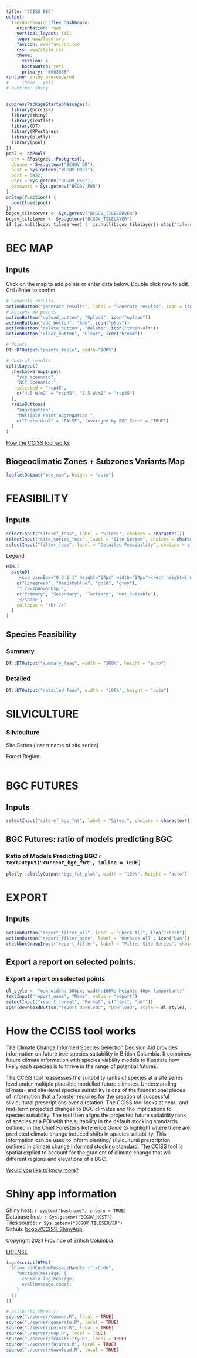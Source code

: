 ```yaml
---
title: "CCISS BEC"
output: 
  flexdashboard::flex_dashboard:
    orientation: rows
    vertical_layout: fill
    logo: www/logo.svg
    favicon: www/favicon.ico
    css: www/style.css
    theme:
      version: 4
      bootswatch: yeti
      primary: "#003366"
runtime: shiny_prerendered
#     theme : yeti
# runtime: shiny
---
```


```r
suppressPackageStartupMessages({
  library(bccciss)
  library(shiny)
  library(leaflet)
  library(DT)
  library(RPostgres)
  library(plotly)
  library(pool)
})
pool <- dbPool(
  drv = RPostgres::Postgres(),
  dbname = Sys.getenv("BCGOV_DB"),
  host = Sys.getenv("BCGOV_HOST"),
  port = 5432, 
  user = Sys.getenv("BCGOV_USR"),
  password = Sys.getenv("BCGOV_PWD")
)
onStop(function() {
  poolClose(pool)
})
bcgov_tileserver <- Sys.getenv("BCGOV_TILESERVER")
bcgov_tilelayer <- Sys.getenv("BCGOV_TILELAYER")
if (is.null(bcgov_tileserver) || is.null(bcgov_tilelayer)) stop("tileserver env not set")
```

BEC MAP
=====================================

Inputs {.sidebar data-width=550}
-------------------------------------

Click on the map to add points or enter data below. Double click row to edit. Ctrl+Enter to confim.

```r
# Generate results
actionButton("generate_results", label = "Generate results", icon = icon("plus-square"))
# Actions on points
actionButton("upload_button", "Upload", icon("upload"))
actionButton("add_button", "Add", icon("plus"))
actionButton("delete_button", "Delete", icon("trash-alt"))
actionButton("clear_button", "Clear", icon("broom"))

# Points
DT::DTOutput("points_table", width="100%")

# Control results
splitLayout(
  checkboxGroupInput(
    "rcp_scenario",
    "RCP Scenario:",
    selected = "rcp45",
    c("4.5 W/m2" = "rcp45", "8.5 W/m2" = "rcp85")
  ),
  radioButtons(
    "aggregation",
    "Multiple Point Aggregation:",
    c("Individual" = "FALSE", "Averaged by BGC Zone" = "TRUE")
  )
)

```

[How the CCISS tool works](./#section-how-the-cciss-tool-works)

Biogeoclimatic Zones + Subzones Variants Map
-------------------------------------
```r
leafletOutput("bec_map", height = "auto")

```

FEASIBILITY
=====================================  

Inputs {.sidebar data-width=230}
-------------------------------------
  
```r
selectInput("siteref_feas", label = "Sites:", choices = character())
selectInput("site_series_feas", label = "Site Series", choices = character())
selectInput("filter_feas", label = "Detailed Feasibility", choices = c("All" = "a", "Feasible Only" = "f"))
```

Legend
```r
HTML(
  paste0(
    '<svg viewBox="0 0 1 1" height="14px" width="14px"><rect height=1 width=1 style="fill : ',
    c("limegreen", "deepskyblue", "gold", "grey"),
    '" /><span>&nbsp;',
    c("Primary", "Secondary", "Tertiary", "Not Suitable"),
    '</span>',
    collapse = "<br />"
  )
)
```

Species Feasibility {.tabset}
-------------------------------------

### Summary

```r
DT::DTOutput("summary_feas", width = "100%", height = "auto")
```

### Detailed

```r
DT::DTOutput("detailed_feas", width = "100%", height = "auto")
```
   
SILVICULTURE
=====================================     

### Silviculture

Site Series
{insert name of site series}

Forest Region:
    
```r
```


BGC FUTURES
=====================================

Inputs {.sidebar data-width=230}
-------------------------------------
  
```r
selectInput("siteref_bgc_fut", label = "Sites:", choices = character())

```

BGC Futures: ratio of models predicting BGC
-------------------------------------

### Ratio of Models Predicting BGC `r textOutput("current_bgc_fut", inline = TRUE)`

```r
plotly::plotlyOutput("bgc_fut_plot", width = "100%", height = "auto")
```

EXPORT
=====================================

Inputs {.sidebar data-width=230}
-------------------------------------
  
```r
actionButton("report_filter_all", label = "Check All", icon("check"))
actionButton("report_filter_none", label = "Uncheck All", icon("ban"))
checkboxGroupInput("report_filter", label = "Filter Site Series", choices = character())
```

Export a report on selected points.
-------------------------------------

### Export a report on selected points

```r
dl_style <- "max-width: 300px; width:100%; height: 40px !important;"
textInput("report_name", "Name", value = "report")
selectInput("report_format", "Format", c("html", "pdf"))
span(downloadButton("report_download", "Download", style = dl_style), id = "download_span")
```

How the CCISS tool works {data-navmenu="ABOUT"} 
=====================================

The Climate Change Informed Species Selection Decision Aid provides information on future tree species suitability in British Columbia. It combines future climate information with species viability models to illustrate how likely each species is to thrive in the range of potential futures.  

The CCISS tool reassesses the suitability ranks of species at a site series level under multiple plausible modelled future climates. Understanding climate- and site-level species suitability is one of the foundational pieces of information that a forester requires for the creation of successful silvicultural prescriptions over a rotation. The CCISS tool looks at near- and mid-term projected changes to BGC climates and the implications to species suitability. The tool then aligns the projected future suitability rank of species at a POI with the suitability in the default stocking standards outlined in the Chief Forester’s Reference Guide to highlight where there are predicted climate change induced shifts in species suitability. This information can be used to inform planting/ silvicultural prescription outlined in climate change informed stocking standard. The CCISS tool is spatial explicit to account for the gradient of climate change that will different regions and elevations of a BGC.  
  
[Would you like to know more?](https://www.for.gov.bc.ca/ftp/HRE/external/!publish/CCISS/CCISS_in_Stocking%20Standards.pdf)

Shiny app information {data-navmenu="ABOUT"} 
=====================================

Shiny host: `r system("hostname", intern = TRUE)`  
Database host: `r Sys.getenv("BCGOV_HOST")`  
Tiles source: `r Sys.getenv("BCGOV_TILESERVER")`  
Github: [bcgov/CCISS_ShinyApp](https://github.com/bcgov/CCISS_ShinyApp)  
  
Copyright 2021 Province of British Columbia  
  
[LICENSE](http://www.apache.org/licenses/LICENSE-2.0)

```r
tags$script(HTML('
  Shiny.addCustomMessageHandler("jsCode",
    function(message) {
      console.log(message)
      eval(message.code);
    }
  );'
))

```

```r
# bslib::bs_themer()
source("./server/common.R", local = TRUE)
source("./server/generate.R", local = TRUE)
source("./server/points.R", local = TRUE)
source("./server/map.R", local = TRUE)
source("./server/feasibility.R", local = TRUE)
source("./server/futures.R", local = TRUE)
source("./server/download.R", local = TRUE)
```
